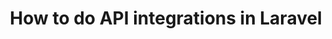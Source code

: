 ---
title: How to do API integrations in Laravel
description: There are many different ways to work with 3rd party Services - find their official SDK, write manual http requests in place, build your own API integration. Today we are going to go through building our own integration, directly in our Laravel Application.
type: online
image: /images/laracon-online-22.png
events:
- laracon-online
- php-dublin
---